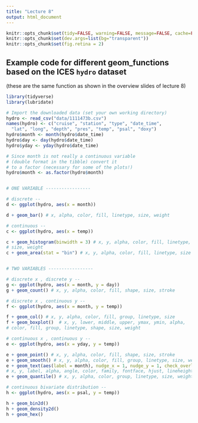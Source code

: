 ```yaml
---
title: "Lecture 8"
output: html_document
---
```


```r
knitr::opts_chunk$set(tidy=FALSE, warning=FALSE, message=FALSE, cache=FALSE)
knitr::opts_chunk$set(dev.args=list(bg="transparent"))    
knitr::opts_chunk$set(fig.retina = 2)
```

## Example code for different geom_functions based on the ICES `hydro` dataset 
(these are the same function as shown in the overview slides of lecture 8)

```r
library(tidyverse)
library(lubridate)

# Import the downloaded data (set your own working directory)
hydro <- read_csv("data/1111473b.csv")
names(hydro) <- c("cruise", "station", "type", "date_time", 
  "lat", "long", "depth", "pres", "temp", "psal", "doxy")
hydro$month <- month(hydro$date_time)
hydro$day <- day(hydro$date_time)
hydro$yday <- yday(hydro$date_time)

# Since month is not really a continuous variable
# (double format in the tibble) convert it
# to a factor (necessary for some of the plots!)
hydro$month <- as.factor(hydro$month)


# ONE VARIABLE -----------------

# discrete --
d <- ggplot(hydro, aes(x = month)) 

d + geom_bar() # x, alpha, color, fill, linetype, size, weight

# continuous --
c <- ggplot(hydro, aes(x = temp)) 

c + geom_histogram(binwidth = 3) # x, y, alpha, color, fill, linetype, 
# size, weight
c + geom_area(stat = "bin") # x, y, alpha, color, fill, linetype, size


# TWO VARIABLES -----------------

# discrete x , discrete y --
g <- ggplot(hydro, aes(x = month, y = day))
g + geom_count() # x, y, alpha, color, fill, shape, size, stroke

# discrete x , continuous y --
f <- ggplot(hydro, aes(x = month, y = temp))

f + geom_col() # x, y, alpha, color, fill, group, linetype, size
f + geom_boxplot()  # x, y, lower, middle, upper, ymax, ymin, alpha, 
# color, fill, group, linetype, shape, size, weight

# continuous x , continuous y --
e <- ggplot(hydro, aes(x = yday, y = temp))

e + geom_point() # x, y, alpha, color, fill, shape, size, stroke
e + geom_smooth() # x, y, alpha, color, fill, group, linetype, size, weight
e + geom_text(aes(label = month), nudge_x = 1, nudge_y = 1, check_overlap = TRUE)
# x, y, label, alpha, angle, color, family, fontface, hjust, lineheight, size, vjust
e + geom_quantile() # x, y, alpha, color, group, linetype, size, weight

# continuous bivariate distribution --
h <- ggplot(hydro, aes(x = psal, y = temp))

h + geom_bin2d()
h + geom_density2d()
h + geom_hex()
```

<br>
<br>
<br>
